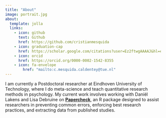 ```yaml
---
title: "About"
image: portrait.jpg
about:
  template: jolla
  links:
    - icon: github
      text: Github
      href: https://github.com/cristianmesquida
    - icon: graduation-cap
      href: https://scholar.google.com/citations?user=Ez2ftwgAAAAJ&hl=en&oi=ao
    - icon: orcid
      href: https://orcid.org/0000-0002-1542-8355
    - icon: fa-envelope
        href: "mailto:c.mesquida.caldentey@tue.nl"
---
```


I am currently a Postdoctoral researcher at Eindhoven University of Technology, where I do meta-science and teach quantitative research methods in psychology. My current work involves working with Daniël Lakens and Lisa Debruine on [**Papercheck**](https://scienceverse.github.io/papercheck/), an R package designed to assist researchers in preventing common errors, enforcing best research practices, and extracting data from published studies.
